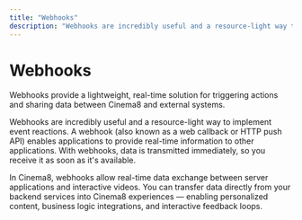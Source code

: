 ```yaml
---
title: "Webhooks"
description: "Webhooks are incredibly useful and a resource-light way to implement event reactions. A webhook (also known as a web callback or HTTP push API) enables applications to provide real-time information to other applications. With webhooks, data is transmitted immediately, so you receive it as soon as it's available."
---
```



# Webhooks

<Callout type="info">
Webhooks provide a lightweight, real-time solution for triggering actions and sharing data between Cinema8 and external systems.
</Callout>

Webhooks are incredibly useful and a resource-light way to implement event reactions. A webhook (also known as a web callback or HTTP push API) enables applications to provide real-time information to other applications. With webhooks, data is transmitted immediately, so you receive it as soon as it's available.

In Cinema8, webhooks allow real-time data exchange between server applications and interactive videos. You can transfer data directly from your backend services into Cinema8 experiences — enabling personalized content, business logic integrations, and interactive feedback loops.
